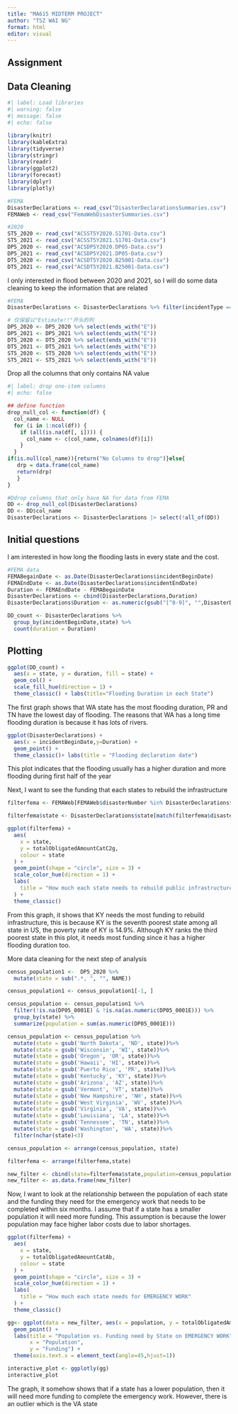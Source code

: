 ```yaml
---
title: "MA615 MIDTERM PROJECT"
author: "TSZ WAI NG"
format: html
editor: visual
---
```


## Assignment

## Data Cleaning

```r
#| label: Load libraries
#| warning: false
#| message: false
#| echo: false

library(knitr)  
library(kableExtra)
library(tidyverse)
library(stringr)
library(readr)
library(ggplot2)
library(forecast)
library(dplyr)
library(plotly)
```

<!-- Read the file -->

```r
#FEMA
DisasterDeclarations <- read_csv("DisasterDeclarationsSummaries.csv")
FEMAWeb <- read_csv("FemaWebDisasterSummaries.csv")

#2020
ST5_2020 <- read_csv("ACSST5Y2020.S1701-Data.csv")
ST5_2021 <- read_csv("ACSST5Y2021.S1701-Data.csv")
DP5_2020 <- read_csv("ACSDP5Y2020.DP05-Data.csv")
DP5_2021 <- read_csv("ACSDP5Y2021.DP05-Data.csv")
DT5_2020 <- read_csv("ACSDT5Y2020.B25001-Data.csv")
DT5_2021 <- read_csv("ACSDT5Y2021.B25001-Data.csv")
```

I only interested in flood between 2020 and 2021, so I will do some data cleaning to keep the information that are related

```r
#FEMA
DisasterDeclarations <- DisasterDeclarations %>% filter(incidentType == "Flood" & year(incidentBeginDate) %in% c(2020,2021))

# 仅保留以"Estimate!!"开头的列
DP5_2020 <- DP5_2020 %>% select(ends_with("E"))
DP5_2021 <- DP5_2021 %>% select(ends_with("E"))
DT5_2020 <- DT5_2020 %>% select(ends_with("E"))
DT5_2021 <- DT5_2021 %>% select(ends_with("E"))
ST5_2020 <- ST5_2020 %>% select(ends_with("E"))
ST5_2021 <- ST5_2021 %>% select(ends_with("E"))
```

Drop all the columns that only contains NA value

```r
#| label: drop one-item columns
#| echo: false

## define function
drop_null_col <- function(df) {
  col_name <- NULL
  for (i in 1:ncol(df)) {
    if (all(is.na(df[, i]))) {
      col_name <- c(col_name, colnames(df)[i])
    }
  }
if(is.null(col_name)){return("No Columns to drop")}else{
   drp = data.frame(col_name)
   return(drp)
   }
}

#Ddrop columns that only have NA for data from FEMA
DD <- drop_null_col(DisasterDeclarations)
DD <- DD$col_name
DisasterDeclarations <- DisasterDeclarations |> select(!all_of(DD))
```

## Initial questions

I am interested in how long the flooding lasts in every state and the cost.

```r
#FEMA data
FEMABegainDate <- as.Date(DisasterDeclarations$incidentBeginDate)
FEMAEndDate <- as.Date(DisasterDeclarations$incidentEndDate)
Duration <- FEMAEndDate - FEMABegainDate
DisasterDeclarations <- cbind(DisasterDeclarations,Duration)
DisasterDeclarations$Duration <- as.numeric(gsub("[^0-9]", "",DisasterDeclarations$Duration))

DD_count <- DisasterDeclarations %>%
  group_by(incidentBeginDate,state) %>%
  count(duration = Duration)
```

## Plotting

```r
ggplot(DD_count) +
  aes(x = state, y = duration, fill = state) +
  geom_col() +
  scale_fill_hue(direction = 1) +
  theme_classic() + labs(title="Flooding Duration in each State")

```

The first graph shows that WA state has the most flooding duration, PR and TN have the lowest day of flooding. The reasons that WA has a long time flooding duration is because it has lots of rivers.

```r
ggplot(DisasterDeclarations) +
  aes(x = incidentBeginDate,y=Duration) +
  geom_point() +
  theme_classic()+ labs(title = "Flooding declaration date")
```

This plot indicates that the flooding usually has a higher duration and more flooding during first half of the year

Next, I want to see the funding that each states to rebuild the infrastructure

```r
filterfema <- FEMAWeb[FEMAWeb$disasterNumber %in% DisasterDeclarations$disasterNumber,]

filterfema$state <- DisasterDeclarations$state[match(filterfema$disasterNumber, DisasterDeclarations$disasterNumber)]

ggplot(filterfema) +
  aes(
    x = state,
    y = totalObligatedAmountCatC2g,
    colour = state
  ) +
  geom_point(shape = "circle", size = 3) +
  scale_color_hue(direction = 1) +
  labs(
    title = "How much each state needs to rebuild public infrastructure"
  ) +
  theme_classic()

```

From this graph, it shows that KY needs the most funding to rebuild infrastructure, this is because KY is the seventh poorest state among all state in US, the poverty rate of KY is 14.9%. Although KY ranks the third poorest state in this plot, it needs most funding since it has a higher flooding duration too.

More data cleaning for the next step of analysis

```r
census_population1 <-  DP5_2020 %>%
  mutate(state = sub(".*, ", "", NAME))

census_population1 <- census_population1[-1, ]

census_population <- census_population1 %>%
  filter(!is.na(DP05_0001E) & !is.na(as.numeric(DP05_0001E))) %>%
  group_by(state) %>%
  summarize(population = sum(as.numeric(DP05_0001E)))

census_population <- census_population %>%
  mutate(state = gsub('North Dakota', 'ND', state))%>%
  mutate(state = gsub('Wisconsin', 'WI', state))%>%
  mutate(state = gsub('Oregon', 'OR', state))%>%
  mutate(state = gsub('Hawaii', 'HI', state))%>%
  mutate(state = gsub('Puerto Rico', 'PR', state))%>%
  mutate(state = gsub('Kentucky', 'KY', state))%>%
  mutate(state = gsub('Arizona', 'AZ', state))%>%
  mutate(state = gsub('Vermont', 'VT', state))%>%
  mutate(state = gsub('New Hampshire', 'NH', state))%>%
  mutate(state = gsub('West Virginia', 'WV', state))%>%
  mutate(state = gsub('Virginia', 'VA', state))%>%
  mutate(state = gsub('Louisiana', 'LA', state))%>%
  mutate(state = gsub('Tennessee', 'TN', state))%>%
  mutate(state = gsub('Washington', 'WA', state))%>%
  filter(nchar(state)<3)

census_population <- arrange(census_population, state)

filterfema <- arrange(filterfema,state)

new_filter <- cbind(state=filterfema$state,population=census_population$population,totalObligatedAmountCatAb=filterfema$totalObligatedAmountCatAb)
new_filter <- as.data.frame(new_filter)
```

Now, I want to look at the relationship between the population of each state and the funding they need for the emergency work that needs to be completed within six months. I assume that if a state has a smaller population it will need more funding. This assumption is because the lower population may face higher labor costs due to labor shortages.

```r
ggplot(filterfema) +
  aes(
    x = state,
    y = totalObligatedAmountCatAb,
    colour = state
  ) +
  geom_point(shape = "circle", size = 3) +
  scale_color_hue(direction = 1) +
  labs(
    title = "How much each state needs for EMERGENCY WORK"
  ) +
  theme_classic()
```

```r
gg<- ggplot(data = new_filter, aes(x = population, y = totalObligatedAmountCatAb, label = state)) +
  geom_point() +
  labs(title = "Population vs. Funding need by State on EMERGENCY WORK",
       x = "Population",
       y = "Funding") + 
  theme(axis.text.x = element_text(angle=45,hjust=1))

interactive_plot <- ggplotly(gg)
interactive_plot
```

The graph, it somehow shows that if a state has a lower population, then it will need more funding to complete the emergency work. However, there is an outlier which is the VA state
